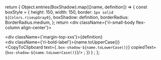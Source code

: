 
  return <Canvas withSource={SourceState.NONE}>
    <SpacingContainer columnGap={48}>
      {
        Object.entries(BoxShadow).map(([name, definition]) => {
          const boxStyle = {
            height: 150,
            width: 150,
            border: `1px solid ${Colors.riseupGray0}`,
          boxShadow: definition,
            borderRadius: BorderRadius.medium,
          };
          return <div className={'ri-small-body flex-column align-center'}>
            <div style={boxStyle} />
            <div className={'margin-top-xxs'}>{definition}</div>
            <div className={'ri-bold-label'}>{name.toUpperCase()}</div>
            <CopyToClipboard text={`.box-shadow-${name.toLowerCase()}`} copiedText={`box-shadow-${name.toLowerCase()}`}/>
          </div>;
        })
      }
    </SpacingContainer>
  </Canvas>;
};
